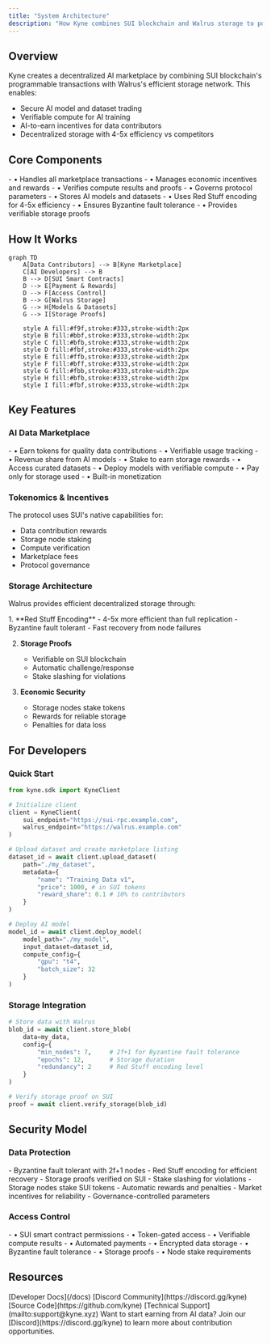 ```yaml
---
title: "System Architecture"
description: "How Kyne combines SUI blockchain and Walrus storage to power the AI data marketplace"
---
```


## Overview

Kyne creates a decentralized AI marketplace by combining SUI blockchain's programmable transactions with Walrus's efficient storage network. This enables:

- Secure AI model and dataset trading
- Verifiable compute for AI training
- AI-to-earn incentives for data contributors
- Decentralized storage with 4-5x efficiency vs competitors

## Core Components

<CardGroup cols={2}>
  <Card title="SUI Blockchain Layer" icon="link">
    - • Handles all marketplace transactions
    - • Manages economic incentives and rewards
    - • Verifies compute results and proofs
    - • Governs protocol parameters
  </Card>
  <Card title="Walrus Storage Layer" icon="database">
    - • Stores AI models and datasets
    - • Uses Red Stuff encoding for 4-5x efficiency
    - • Ensures Byzantine fault tolerance
    - • Provides verifiable storage proofs
  </Card>
</CardGroup>

## How It Works

```mermaid
graph TD
    A[Data Contributors] --> B[Kyne Marketplace]
    C[AI Developers] --> B
    B --> D[SUI Smart Contracts]
    D --> E[Payment & Rewards]
    D --> F[Access Control]
    B --> G[Walrus Storage]
    G --> H[Models & Datasets]
    G --> I[Storage Proofs]

    style A fill:#f9f,stroke:#333,stroke-width:2px
    style B fill:#bbf,stroke:#333,stroke-width:2px 
    style C fill:#bfb,stroke:#333,stroke-width:2px
    style D fill:#fbf,stroke:#333,stroke-width:2px
    style E fill:#ffb,stroke:#333,stroke-width:2px
    style F fill:#bff,stroke:#333,stroke-width:2px
    style G fill:#fbb,stroke:#333,stroke-width:2px
    style H fill:#bfb,stroke:#333,stroke-width:2px
    style I fill:#fbf,stroke:#333,stroke-width:2px
```

## Key Features

### AI Data Marketplace

<CardGroup cols={2}>
  <Card title="For Data Contributors" icon="users">
    - • Earn tokens for quality data contributions
    - • Verifiable usage tracking
    - • Revenue share from AI models
    - • Stake to earn storage rewards
  </Card>
  <Card title="For AI Developers" icon="robot">
    - • Access curated datasets
    - • Deploy models with verifiable compute
    - • Pay only for storage used
    - • Built-in monetization
  </Card>
</CardGroup>

### Tokenomics & Incentives

The protocol uses SUI's native capabilities for:

- Data contribution rewards
- Storage node staking
- Compute verification
- Marketplace fees
- Protocol governance

### Storage Architecture 

Walrus provides efficient decentralized storage through:

<Steps>
  1. **Red Stuff Encoding**
     - 4-5x more efficient than full replication
     - Byzantine fault tolerant
     - Fast recovery from node failures
  
  2. **Storage Proofs**
     - Verifiable on SUI blockchain
     - Automatic challenge/response
     - Stake slashing for violations
  
  3. **Economic Security**
     - Storage nodes stake tokens
     - Rewards for reliable storage
     - Penalties for data loss
</Steps>

## For Developers

### Quick Start

```python
from kyne.sdk import KyneClient

# Initialize client
client = KyneClient(
    sui_endpoint="https://sui-rpc.example.com",
    walrus_endpoint="https://walrus.example.com"
)

# Upload dataset and create marketplace listing
dataset_id = await client.upload_dataset(
    path="./my_dataset",
    metadata={
        "name": "Training Data v1",
        "price": 1000, # in SUI tokens
        "reward_share": 0.1 # 10% to contributors
    }
)

# Deploy AI model
model_id = await client.deploy_model(
    model_path="./my_model",
    input_dataset=dataset_id,
    compute_config={
        "gpu": "t4",
        "batch_size": 32
    }
)
```

### Storage Integration

```python
# Store data with Walrus
blob_id = await client.store_blob(
    data=my_data,
    config={
        "min_nodes": 7,     # 2f+1 for Byzantine fault tolerance
        "epochs": 12,       # Storage duration
        "redundancy": 2     # Red Stuff encoding level
    }
)

# Verify storage proof on SUI
proof = await client.verify_storage(blob_id)
```

## Security Model

### Data Protection

<AccordionGroup>
  <Accordion title="Storage Security">
    - Byzantine fault tolerant with 2f+1 nodes
    - Red Stuff encoding for efficient recovery
    - Storage proofs verified on SUI
    - Stake slashing for violations
  </Accordion>
  
  <Accordion title="Economic Security">
    - Storage nodes stake SUI tokens
    - Automatic rewards and penalties
    - Market incentives for reliability
    - Governance-controlled parameters
  </Accordion>
</AccordionGroup>

### Access Control

<CardGroup cols={2}>
  <Card title="On-Chain" icon="lock">
    - • SUI smart contract permissions
    - • Token-gated access
    - • Verifiable compute results
    - • Automated payments
  </Card>
  <Card title="Storage Layer" icon="shield">
    - • Encrypted data storage
    - • Byzantine fault tolerance
    - • Storage proofs
    - • Node stake requirements
  </Card>
</CardGroup>

## Resources

<CardGroup cols={2}>
  <Card title="Documentation" icon="book">
    [Developer Docs](/docs)
  </Card>
  <Card title="Community" icon="users">
    [Discord Community](https://discord.gg/kyne)
  </Card>
  <Card title="GitHub" icon="github">
    [Source Code](https://github.com/kyne)
  </Card>
  <Card title="Support" icon="headset">
    [Technical Support](mailto:support@kyne.xyz)
  </Card>
</CardGroup>

<Note>
Want to start earning from AI data? Join our [Discord](https://discord.gg/kyne) to learn more about contribution opportunities.
</Note> 
